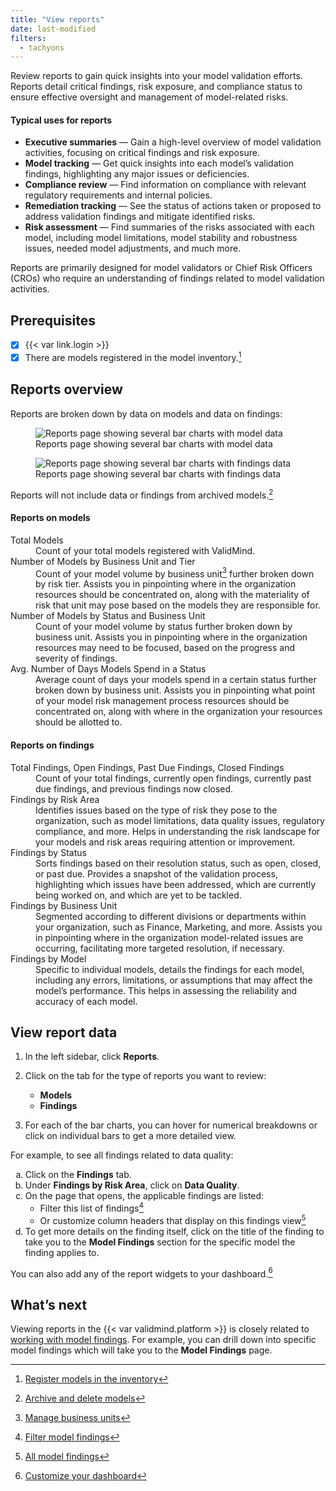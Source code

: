 ```yaml
---
title: "View reports"
date: last-modified
filters:
  - tachyons
---
```


Review reports to gain quick insights into your model validation efforts. Reports detail critical findings, risk exposure, and compliance status to ensure effective oversight and management of model-related risks. 

#### Typical uses for reports

- **Executive summaries** — Gain a high-level overview of model validation activities, focusing on critical findings and risk exposure.
- **Model tracking** — Get quick insights into each model's validation findings, highlighting any major issues or deficiencies.
- **Compliance review** — Find information on compliance with relevant regulatory requirements and internal policies.
- **Remediation tracking** — See the status of actions taken or proposed to address validation findings and mitigate identified risks.
- **Risk assessment** — Find summaries of the risks associated with each model, including model limitations, model stability and robustness issues, needed model adjustments, and much more.

Reports are primarily designed for model validators or Chief Risk Officers (CROs) who require an understanding of findings related to model validation activities.

::: {.prereq}

## Prerequisites

- [x] {{< var link.login >}}
- [x] There are models registered in the model inventory.[^1]

:::

## Reports overview

Reports are broken down by data on models and data on findings: 

:::: {.flex .flex-wrap .justify-around}

::: {.w-50-ns}

![Reports page showing several bar charts with model data](reports-models.png){fig-alt="Screenshot of the Reports page that shows several bar charts with model data"}

:::

::: {.w-50-ns}

![Reports page showing several bar charts with findings data](reports-findings.png){fig-alt="Screenshot of the Reports page that shows several bar charts with findings data"}

:::

::::

::: {.callout}
Reports will not include data or findings from archived models.[^2]
:::

#### Reports on models

Total Models
: Count of your total models registered with ValidMind.

Number of Models by Business Unit and Tier
: Count of your model volume by business unit[^3] further broken down by risk tier. Assists you in pinpointing where in the organization resources should be concentrated on, along with the materiality of risk that unit may pose based on the models they are responsible for. 

Number of Models by Status and Business Unit
: Count of your model volume by status further broken down by business unit. Assists you in pinpointing where in the organization resources may need to be focused, based on the progress and severity of findings. 

Avg. Number of Days Models Spend in a Status
: Average count of days your models spend in a certain status further broken down by business unit. Assists you in pinpointing what point of your model risk management process resources should be concentrated on, along with where in the organization your resources should be allotted to. 

#### Reports on findings

Total Findings, Open Findings, Past Due Findings, Closed Findings
: Count of your total findings, currently open findings, currently past due findings, and previous findings now closed.

Findings by Risk Area
: Identifies issues based on the type of risk they pose to the organization, such as model limitations, data quality issues, regulatory compliance, and more. Helps in understanding the risk landscape for your models and risk areas requiring attention or improvement.

Findings by Status
: Sorts findings based on their resolution status, such as open, closed, or past due. Provides a snapshot of the validation process, highlighting which issues have been addressed, which are currently being worked on, and which are yet to be tackled.

Findings by Business Unit
: Segmented according to different divisions or departments within your organization, such as Finance, Marketing, and more. Assists you in pinpointing where in the organization model-related issues are occurring, facilitating more targeted resolution, if necessary.

Findings by Model
: Specific to individual models, details the findings for each model, including any errors, limitations, or assumptions that may affect the model's performance. This helps in assessing the reliability and accuracy of each model.

## View report data

1. In the left sidebar, click **Reports**.

2. Click on the tab for the type of reports you want to review:

   - **Models**
   - **Findings**

3. For each of the bar charts, you can hover for numerical breakdowns or click on individual bars to get a more detailed view.

For example, to see all findings related to data quality:

   a. Click on the **Findings** tab. 
   b. Under **Findings by Risk Area**, click on **Data Quality**.
   c. On the page that opens, the applicable findings are listed:
      - Filter this list of findings[^4] 
      - Or customize column headers that display on this findings view[^5]
   d. To get more details on the finding itself, click on the title of the finding to take you to the **Model Findings** section for the specific model the finding applies to.

::: {.callout}
You can also add any of the report widgets to your dashboard.[^6]
:::

## What's next

Viewing reports in the {{< var validmind.platform >}} is closely related to [working with model findings](working-with-model-findings.qmd). For example, you can drill down into specific model findings which will take you to the **Model Findings** page.


<!-- FOOTNOTES -->

[^1]: [Register models in the inventory](/guide/model-inventory/register-models-in-inventory.qmd)

[^2]: [Archive and delete models](/guide/model-inventory/archive-delete-models.qmd)

[^3]: [Manage business units](/guide/configuration/set-up-your-organization.qmd#manage-business-units)

[^4]: [Filter model findings](/guide/model-validation/view-filter-model-findings.qmd#all-model-findings)

[^5]: [All model findings](/guide/model-validation/view-filter-model-findings.qmd#all-model-findings)

[^6]: [Customize your dashboard](/guide/configuration/customize-your-dashboard.qmd)
